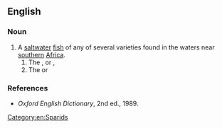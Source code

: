 ==English==

===Noun===
{{en-noun|karanteen}}

# A [[saltwater]] [[fish]] of any of several varieties found in the waters near [[southern]] [[Africa]].
## The {{vern|strepie|lang=en|nopedia=1}}, {{vern|bamboo fish|lang=en|nopedia=1}} or {{vern|striped karanteen|lang=en|nopedia=1}}, {{taxlink|Sarpa salpa|species|noshow=1|ver=180212}}
## The {{vern|white karanteen|lang=en|nopedia=1}} or {{vern|karanteen sea bream|lang=en|nopedia=1}} {{taxlink|Crenidens crenidens|species|noshow=1|ver=180212}}

===References===
* ''Oxford English Dictionary'', 2nd ed., 1989.

[[Category:en:Sparids]]